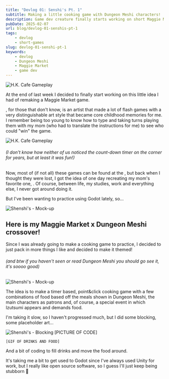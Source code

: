 ```yaml
---
title: "Devlog 01: Senshi's Pt. 1"
subtitle: Making a little cooking game with Dungeon Meshi characters!
description: Game dev creature finally starts working on short Maggie Market x Dungeon Meshi game she's being talking about for years. More details at 5.
pubDate: 2025-02-07
url: blog/devlog-01-senshis-pt-1
tags:
    - devlog
    - short-games
slug: devlog-01-senshi-pt-1
keywords:
    - devlog
    - Dungeon Meshi
    - Maggie Market
    - game dev
---
```



<Image src={HKCafeGameplay} alt="H.K. Cafe Gameplay" class="left-side-img small-img" />

At the end of last week I decided to finally start working on this little idea I had of remaking a Maggie Market game.

<ExtLink text="Maggie Market" url="https://www.instagram.com/maggiemarket/" />, for those that don't know, is an artist that made a lot of flash games with a very distinguishable art style that became core childhood memories for me. I remember being too young to know how to type and taking turns playing them with my mom (who had to translate the instructions for me) to see who could "win" the game.

<Image src={HKCafeGameplay} alt="H.K. Cafe Gameplay" class="big-img" />

###### *(I don't know how neither of us noticed the count-down timer on the corner for years, but at least it was fun!)*

Now, most of (if not all) these games can be found at the <ExtLink text="Flash Museum" url="https://flashmuseum.org/browse/publisher/maggiemarket/" />, but back when I thought they were lost, I got the idea of one day recreating my mom's favorite one, <ExtLink text="H.K. Cafe" url="https://flashmuseum.org/h-k-cafe/" />. Of course, between life, my studies, work and everything else, I never got around doing it.

But I've been wanting to practice using Godot lately, so...

<Image src={SenshisMockup} alt="Shenshi's - Mock-up" class="right-side-img small-img" />

## Here is my Maggie Market x Dungeon Meshi crossover!

Since I was already going to make a cooking game to practice, I decided to just pack in more things I like and decided to make it <ExtLink text="Dungeon Meshi" url="https://myanimelist.net/anime/52701/Dungeon_Meshi" /> themed!

###### *(and btw if you haven't seen or read Dungeon Meshi you should go see it, it's soooo good)*

<Image src={SenshisMockup} alt="Shenshi's - Mock-up" class="big-img" />

The idea is to make a timer based, point&click cooking game with a few combinations of food based off the meals shown in Dungeon Meshi, the main characters as patrons and, of course, a special event in which Izutsumi appears and demands food.

I'm taking it slow, so I haven't progressed much, but I did some blocking, some placeholder art...

<div class="center-evenly-flex">
    <Image src={SenshisBlocking} alt="Shenshi's - Blocking" class="flex-img" />
    [PICTURE OF CODE]

    [GIF OF DRINKS AND FOOD]
</div>

And a bit of coding to fill drinks and move the food around.

It's taking me a bit to get used to Godot since I've always used Unity for work, but I really like open source software, so I guess I'll just keep being stubborn 🐣

